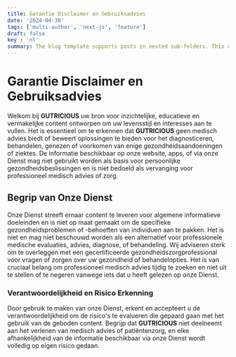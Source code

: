 ```yaml
---
title: Garantie Disclaimer en Gebruiksadvies
date: '2024-04-30'
tags: ['multi-author', 'next-js', 'feature']
draft: false
key : 'nl'
summary: The blog template supports posts in nested sub-folders. This can be used to group posts of similar content e.g. a multi-part course.
---
```


# Garantie Disclaimer en Gebruiksadvies

Welkom bij **GUTRICIOUS** uw bron voor inzichtelijke, educatieve en vermakelijke content ontworpen om uw levensstijl en interesses aan te vullen. Het is essentieel om te erkennen dat **GUTRICIOUS** geen medisch advies biedt of beweert oplossingen te bieden voor het diagnosticeren, behandelen, genezen of voorkomen van enige gezondheidsaandoeningen of ziektes. De informatie beschikbaar op onze website, apps, of via onze Dienst mag niet gebruikt worden als basis voor persoonlijke gezondheidsbeslissingen en is niet bedoeld als vervanging voor professioneel medisch advies of zorg.

## Begrip van Onze Dienst

Onze Dienst streeft ernaar content te leveren voor algemene informatieve doeleinden en is niet op maat gemaakt om de specifieke gezondheidsproblemen of -behoeften van individuen aan te pakken. Het is niet en mag niet beschouwd worden als een alternatief voor professionele medische evaluaties, advies, diagnose, of behandeling. Wij adviseren sterk om te overleggen met een gecertificeerde gezondheidszorgprofessional voor vragen of zorgen over uw gezondheid of behandelopties. Het is van cruciaal belang om professioneel medisch advies tijdig te zoeken en niet uit te stellen of te negeren vanwege iets dat u heeft gelezen op onze Dienst.

### **Verantwoordelijkheid en Risico Erkenning**

Door gebruik te maken van onze Dienst, erkent en accepteert u de verantwoordelijkheid om de risico's te evalueren die gepaard gaan met het gebruik van de geboden content. Begrijp dat **GUTRICIOUS** niet deelneemt aan het verlenen van medisch advies of patiëntenzorg, en elke afhankelijkheid van de informatie beschikbaar via onze Dienst wordt volledig op eigen risico gedaan.
